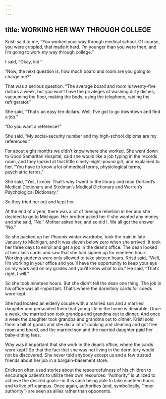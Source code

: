 ```yaml
---
---
---
```

title: WORKING HER WAY THROUGH COLLEGE
---




Kristi said to me, “You worked your way through medical school. Of course, you were crippled, that made it hard. I’m younger than you were then, and I’m going to work my way through college.”

I said, “Okay, kid.”

“Now, the next question is, how much board and room are you going to charge me?”

That was a serious question. “The average board and room is twenty-five dollars a week, but you won’t have the privileges of washing dirty dishes, vacuuming the floor, making the beds, using the telephone, raiding the refrigerator.”

She said, “That’s an easy ten dollars. Well, I’ve got to go downtown and find a job.”

“Do you want a reference?”

She said, “My social-security number and my high-school diploma are my references.”

For about eight months we didn’t know where she worked. She went down to Good Samaritan Hospital, said she would like a job typing in the records room, and they looked at that little ninety-eight-pound girl, and explained to her, “You have to know a lot of medical terms, physiological terms, psychiatric terms.”

She said, “Yes, I know. That’s why I went to the library and read Dorland’s Medical Dictionary and Stedman’s Medical Dictionary and Warren’s Psychological Dictionary.”

So they tried her out and kept her.

At the end of a year, there was a lot of teenage rebellion in her and she decided to go to Michigan. Her brother asked her if she wanted any money and she said, “No.” Mother asked her, and so did I. We all got the answer “No.”

So she packed up her Phoenix winter wardrobe, took the train in late January to Michigan, and it was eleven below zero when she arrived. It took her three days to enroll and get a job in the dean’s office. The dean looked at her class cards and saw that she had signed up for nineteen hours. Working students were only allowed to take sixteen hours. Kristi said, “Well, I’m working in your office and you’ll have the opportunity to keep your eye on my work and on my grades and you’ll know what to do.” He said, “That’s right, I will.”

So she took nineteen hours. But she didn’t tell the dean one thing. The job in his office was all-important. That’s where the dormitory cards for coeds were kept.

She had located an elderly couple with a married son and a married daughter and persuaded them that young life in the home is desirable. Once a week, the married son took grandpa and grandma out to dinner. And once a week the daughter took grandpa and grandma out to dinner. Kristi sold them a bill of goods and she did a lot of cooking and cleaning and got free room and board, and the married son and the married daughter paid her baby-sitting fees.

Why was it important that she work in the dean’s office, where the cards were kept? So that the fact that she was not living in the dormitory would not be discovered. She never told anybody except us and a few trusted friends about her job in a bargain-basement store.




Erickson often used stories about the resourcefulness of his children to encourage patients to utilize their own resources. “Authority” is utilized to achieve the desired goals—in this case being able to take nineteen hours and to live off-campus. Once again, authorities (and, symbolically, “inner authority”) are seen as allies rather than opponents.